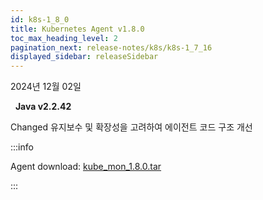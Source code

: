 ```yaml
---
id: k8s-1_8_0
title: Kubernetes Agent v1.8.0
toc_max_heading_level: 2
pagination_next: release-notes/k8s/k8s-1_7_16
displayed_sidebar: releaseSidebar
---
```


2024년 12월 02일

&nbsp; **Java v2.2.42**

<Status priority='0'>Changed</Status> 유지보수 및 확장성을 고려하여 에이전트 코드 구조 개선


:::info

Agent download: [kube_mon_1.8.0.tar](https://repo.whatap.io/docker/kube_mon_1.8.0.tar)

:::